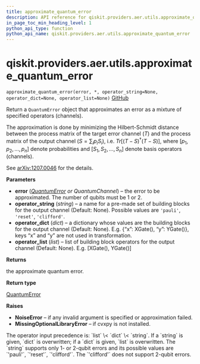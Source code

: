 ```yaml
---
title: approximate_quantum_error
description: API reference for qiskit.providers.aer.utils.approximate_quantum_error
in_page_toc_min_heading_level: 1
python_api_type: function
python_api_name: qiskit.providers.aer.utils.approximate_quantum_error
---
```


# qiskit.providers.aer.utils.approximate\_quantum\_error

<span id="qiskit.providers.aer.utils.approximate_quantum_error" />

`approximate_quantum_error(error, *, operator_string=None, operator_dict=None, operator_list=None)` [GitHub](https://github.com/qiskit/qiskit-aer/tree/stable/0.10/qiskit/providers/aer/utils/noise_transformation.py "view source code")

Return a `QuantumError` object that approximates an error as a mixture of specified operators (channels).

The approximation is done by minimizing the Hilbert-Schmidt distance between the process matrix of the target error channel ($T$) and the process matrix of the output channel ($S = \sum_i{p_i S_i}$), i.e. $Tr[(T-S)^\dagger (T-S)]$, where $[p_1, p_2, ..., p_n]$ denote probabilities and $[S_1, S_2, ..., S_n]$ denote basis operators (channels).

See [arXiv:1207.0046](http://arxiv.org/abs/1207.0046) for the details.

**Parameters**

*   **error** ([*QuantumError*](qiskit.providers.aer.noise.QuantumError "qiskit.providers.aer.noise.QuantumError") *or QuantumChannel*) – the error to be approximated. The number of qubits must be 1 or 2.
*   **operator\_string** (*string*) – a name for a pre-made set of building blocks for the output channel (Default: None). Possible values are `'pauli'`, `'reset'`, `'clifford'`.
*   **operator\_dict** (*dict*) – a dictionary whose values are the building blocks for the output channel (Default: None). E.g. \{“x”: XGate(), “y”: YGate()}, keys “x” and “y” are not used in transformation.
*   **operator\_list** (*list*) – list of building block operators for the output channel (Default: None). E.g. \[XGate(), YGate()]

**Returns**

the approximate quantum error.

**Return type**

[QuantumError](qiskit.providers.aer.noise.QuantumError "qiskit.providers.aer.noise.QuantumError")

**Raises**

*   **NoiseError** – if any invalid argument is specified or approximation failed.
*   **MissingOptionalLibraryError** – if cvxpy is not installed.

<Admonition title="Note" type="note">
  The operator input precedence is: `list` \< `dict` \< `string`. If a `string` is given, `dict` is overwritten; if a `dict` is given, `list` is overwritten. The `string` supports only 1- or 2-qubit errors and its possible values are `'pauli'`, `'reset'`, `'clifford'`. The `'clifford'` does not support 2-qubit errors.
</Admonition>

